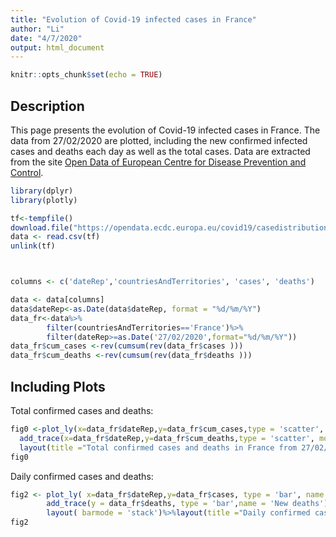 ```yaml
---
title: "Evolution of Covid-19 infected cases in France"
author: "Li"
date: "4/7/2020"
output: html_document
---
```


```r
knitr::opts_chunk$set(echo = TRUE)
```

## Description
This page presents the evolution of Covid-19 infected cases in France. The data from 27/02/2020 are plotted, including the new confirmed infected cases and deaths each day as well as the total cases.  Data are extracted from the site [Open Data of European Centre for Disease Prevention and Control](https://opendata.ecdc.europa.eu/covid19/casedistribution/csv).

```r
library(dplyr)
library(plotly)

tf<-tempfile()
download.file("https://opendata.ecdc.europa.eu/covid19/casedistribution/csv",tf)
data <- read.csv(tf)
unlink(tf)



columns <- c('dateRep','countriesAndTerritories', 'cases', 'deaths')

data <- data[columns]
data$dateRep<-as.Date(data$dateRep, format = "%d/%m/%Y")
data_fr<-data%>%
        filter(countriesAndTerritories=='France')%>%
        filter(dateRep>=as.Date('27/02/2020',format="%d/%m/%Y"))
data_fr$cum_cases <-rev(cumsum(rev(data_fr$cases )))
data_fr$cum_deaths <-rev(cumsum(rev(data_fr$deaths )))
```
## Including Plots
Total confirmed cases and deaths:
```r
fig0 <-plot_ly(x=data_fr$dateRep,y=data_fr$cum_cases,type = 'scatter', mode = 'lines',name = "Total confirmed cases",width = 800, height = 500 )%>%
  add_trace(x=data_fr$dateRep,y=data_fr$cum_deaths,type = 'scatter', mode = 'lines',name = "Total deaths")%>%
  layout(title ="Total confirmed cases and deaths in France from 27/02/2020")
fig0
```


Daily confirmed cases and deaths:
```r
fig2 <- plot_ly( x=data_fr$dateRep,y=data_fr$cases, type = 'bar', name = 'New confirmed cases',width = 800, height = 500) %>%
        add_trace(y = data_fr$deaths, type = 'bar',name = 'New deaths') %>% 
        layout( barmode = 'stack')%>%layout(title ="Daily confirmed cases and deaths in France from 27/02/2020")
fig2
```
